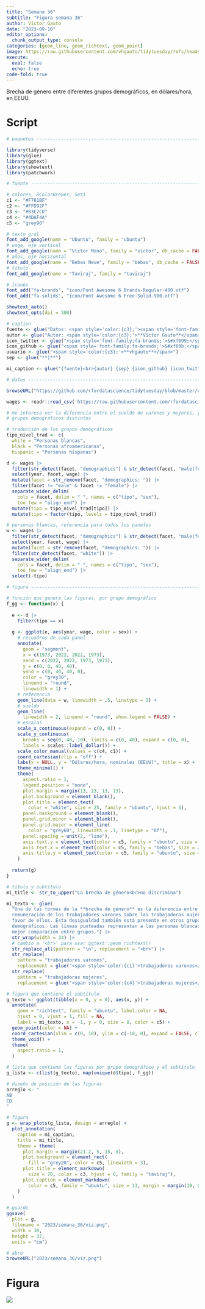```yaml
---
title: "Semana 36"
subtitle: "Figura semana 36"
author: Víctor Gauto
date: "2023-09-10"
editor_options:
  chunk_output_type: console
categories: [geom_line, geom_richtext, geom_point]
image: https://raw.githubusercontent.com/vhgauto/tidytuesday/refs/heads/main/2023/semana_36/viz.png
execute:
  eval: false
  echo: true
code-fold: true
---
```


Brecha de género entre diferentes grupos demográficos, en dólares/hora, en EEUU.

# Script

```r

# paquetes ----------------------------------------------------------------

library(tidyverse)
library(glue)
library(ggtext)
library(showtext)
library(patchwork)

# fuente ------------------------------------------------------------------

# colores, RColorBrewer, Set1
c1 <- "#F781BF"
c2 <- "#FFD92F"
c3 <- "#B3E2CD"
c4 <- "#4DAF4A"
c5 <- "grey90"

# texto gral
font_add_google(name = "Ubuntu", family = "ubuntu")
# wage, eje vertical
font_add_google(name = "Victor Mono", family = "victor", db_cache = FALSE)
# años, eje horizontal
font_add_google(name = "Bebas Neue", family = "bebas", db_cache = FALSE)
# título
font_add_google(name = "Taviraj", family = "taviraj")

# íconos
font_add("fa-brands", "icon/Font Awesome 6 Brands-Regular-400.otf")
font_add("fa-solids", "icon/Font Awesome 6 Free-Solid-900.otf")

showtext_auto()
showtext_opts(dpi = 300)

# caption
fuente <- glue("Datos: <span style='color:{c3};'><span style='font-family:victor;'>{{<b>tidytuesdayR</b>}}</span> semana 36. Union Membership and Coverage Database. B. Hirsch, D. Macpherson, W. Even</span>")
autor <- glue("Autor: <span style='color:{c3};'>**Víctor Gauto**</span>")
icon_twitter <- glue("<span style='font-family:fa-brands;'>&#xf099;</span>")
icon_github <- glue("<span style='font-family:fa-brands;'>&#xf09b;</span>")
usuario <- glue("<span style='color:{c3};'>**vhgauto**</span>")
sep <- glue("**|**")

mi_caption <- glue("{fuente}<br>{autor} {sep} {icon_github} {icon_twitter} {usuario}")

# datos -------------------------------------------------------------------

browseURL("https://github.com/rfordatascience/tidytuesday/blob/master/data/2023/2023-09-05/readme.md")

wages <- readr::read_csv('https://raw.githubusercontent.com/rfordatascience/tidytuesday/master/data/2023/2023-09-05/wages.csv')

# me interesa ver la diferencia entre el sueldo de varones y mujeres, y comparar
# grupos demográficos distintos

# traducción de los grupos demográficos
tipo_nivel_trad <- c(
  white = "Personas blancas", 
  black = "Personas afroamericanas",
  hispanic = "Personas hispanas")

d <- wages |> 
  filter(str_detect(facet, "demographics") & str_detect(facet, "male|female")) |> 
  select(year, facet, wage) |> 
  mutate(facet = str_remove(facet, "demographics: ")) |> 
  filter(facet != "male" & facet != "female") |> 
  separate_wider_delim(
    cols = facet, delim = " ", names = c("tipo", "sex"),
    too_few = "align_end") |> 
  mutate(tipo = tipo_nivel_trad[tipo]) |> 
  mutate(tipo = factor(tipo, levels = tipo_nivel_trad))

# personas blancas, referencia para todos los paneles
w <- wages |> 
  filter(str_detect(facet, "demographics") & str_detect(facet, "male|female")) |> 
  select(year, facet, wage) |> 
  mutate(facet = str_remove(facet, "demographics: ")) |> 
  filter(str_detect(facet, "white")) |> 
  separate_wider_delim(
    cols = facet, delim = " ", names = c("tipo", "sex"), 
    too_few = "align_end") |> 
  select(-tipo)

# figura ------------------------------------------------------------------

# función que genera las figuras, por grupo demográfico
f_gg <- function(x) {
  
  e <- d |> 
    filter(tipo == x)
  
  g <- ggplot(e, aes(year, wage, color = sex)) +
    # recuadros de cada panel
    annotate(
      geom = "segment",
      x = c(1973, 2022, 2022, 1973),
      xend = c(2022, 2022, 1973, 1973),
      y = c(0, 0, 40, 40),
      yend = c(0, 40, 40, 0),
      color = "grey30",
      lineend = "round",
      linewidth = 1) +
    # referencia
    geom_line(data = w, linewidth = .5, linetype = 3) +
    # sueldo
    geom_line(
      linewidth = 2, lineend = "round", show.legend = FALSE) +
    # escalas
    scale_x_continuous(expand = c(0, 0)) +
    scale_y_continuous(
      breaks = seq(0, 40, 10), limits = c(0, 40), expand = c(0, 0),
      labels = scales::label_dollar()) +
    scale_color_manual(values = c(c4, c1)) +
    coord_cartesian(clip = "off") +
    labs(x = NULL, y = "Dólares/hora, nominales (EEUU)", title = x) +
    theme_minimal() +
    theme(
      aspect.ratio = 1,
      legend.position = "none",
      plot.margin = margin(13, 13, 13, 13),
      plot.background = element_blank(),
      plot.title = element_text(
        color = "white", size = 25, family = "ubuntu", hjust = 1),
      panel.background = element_blank(),
      panel.grid.minor = element_blank(),
      panel.grid.major = element_line(
        color = "grey60", linewidth = .1, linetype = "8f"),
      panel.spacing = unit(2, "line"),
      axis.text.y = element_text(color = c5, family = "ubuntu", size = 15),
      axis.text.x = element_text(color = c5, family = "bebas", size = 20),
      axis.title.y = element_text(color = c5, family = "ubuntu", size = 20)
    )
  
  return(g)
}

# título y subtítulo
mi_title <- str_to_upper("La brecha de género<br>no discrimina")

mi_texto <- glue(
  "Una de las formas de la **brecha de género** es la diferencia entre la 
  remuneración de los trabajadores varones sobre las trabajadoras mujeres, en 
  favor de ellos. Esta desigualdad también está presente en otros grupos 
  demográficos. Las líneas punteadas representan a las personas blancas, para 
  mejor comparación entre grupos.") |> 
  str_wrap(width = 34) |> 
  # cambio a '<br>' para usar ggtext::geom_richtext()
  str_replace_all(pattern = "\n", replacement = "<br>") |> 
  str_replace(
    pattern = "trabajadores varones", 
    replacement = glue("<span style='color:{c1}'>trabajadores varones</span>")) |> 
  str_replace(
    pattern = "trabajadoras mujeres", 
    replacement = glue("<span style='color:{c4}'>trabajadoras mujeres</span>"))

# figura que contiene el subtítulo
g_texto <- ggplot(tibble(x = 0, y = 0), aes(x, y)) +
  annotate(
    geom = "richtext", family = "ubuntu", label.color = NA, 
    hjust = 0, vjust = 1, fill = NA,
    label = mi_texto, x = -1, y = 0, size = 8, color = c5) +
  geom_point(color = NA) +
  coord_cartesian(xlim = c(0, 10), ylim = c(-10, 0), expand = FALSE, clip = "off") +
  theme_void() +
  theme(
    aspect.ratio = 1,
  )

# lista que contiene las figuras por grupo demográfico y el subtítulo
g_lista <- c(list(g_texto), map(unique(d$tipo), f_gg))

# diseño de posición de las figuras
arreglo <- "
AB
CD
"

# figura
g <- wrap_plots(g_lista, design = arreglo) +
  plot_annotation(
    caption = mi_caption,
    title = mi_title,
    theme = theme(
      plot.margin = margin(21.2, 5, 15, 5),
      plot.background = element_rect(
        fill = "grey20", color = c5, linewidth = 3),
      plot.title = element_markdown(
        size = 70, color = c3, hjust = 0, family = "taviraj"),
      plot.caption = element_markdown(
        color = c5, family = "ubuntu", size = 13, margin = margin(10, 0, 5, 0)),
    )
  )

# guardo
ggsave(
  plot = g,
  filename = "2023/semana_36/viz.png",
  width = 30,
  height = 37,
  units = "cm")

# abro
browseURL("2023/semana_36/viz.png")
```

# Figura

![](https://raw.githubusercontent.com/vhgauto/tidytuesday/refs/heads/main/2023/semana_36/viz.png)


